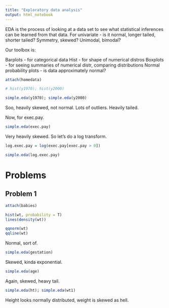 ```yaml
---
title: "Exploratory data analysis"
output: html_notebook
---
```


EDA is the process of looking at a data set to see what statistical inferences can be learned from that data. For univariate - is it normal, longer tailed, shorter tailed? Symmetry, skewed? Unimodal, bimodal? 

Our toolbox is:

Barplots - for categorical data
Hist - for shape of numerical distros 
Boxplots - for seeing summaries of numerical distr, comparing distributions
Normal probability plots - is data approximately normal?

```r
attach(homedata)

# hist(y1970); hist(y2000)

simple.eda(y1970); simple.eda(y2000)
```
Soo, heavily skewed, not normal. Lots of outliers. Heavily tailed.

Now, for exec.pay. 

```r
simple.eda(exec.pay)
```
Very heavily skewed. So let's do a log transform.

```r
log.exec.pay = log(exec.pay[exec.pay > 0])

simple.eda(log.exec.pay)
```

# Problems

## Problem 1

```r
attach(babies)

hist(wt, probability = T)
lines(density(wt))

qqnorm(wt)
qqline(wt)
```
Normal, sort of.

```r
simple.eda(gestation)
```
Skewed, kinda exponential.

```r
simple.eda(age)
```
Again, skewed, heavy tail.

```r
simple.eda(ht); simple.eda(wt1)
```
Height looks normally distributed, weight is skewed as hell.